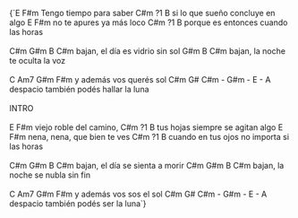 <Solo
  positions="6,2|6|||1|2|3,1|2,2||1|6,2|6"
  notes="Este intro se toca pulsando la cuerda 3 en el traste 1 y la cuerda 4 en el traste 2. Se repite 4 veces"
/>

<Space size={5} />

<LyricsAndChords chords={DATA.song.chords}>
{`E                   F#m
    Tengo tiempo                para saber
C#m              ?1         B
    si  lo  que  sueño  concluye  en  algo
E                   F#m
    no te apures                ya más loco
C#m             ?1             B
    porque es entonces cuando las horas
<br data-separator />
<br data-separator />
C#m        G#m      B            C#m
bajan, el  día  es  vidrio  sin  sol
          G#m       B            C#m
bajan, la noche te oculta   la   voz
<br data-separator />
<br data-separator />
       C    Am7    G#m    F#m
y además    vos    querés sol
   C#m        G#                 C#m - G#m - E - A
despacio también podés hallar la luna
<br data-separator />
<br data-separator />
INTRO
<br data-separator />
<br data-separator />
E                   F#m
    viejo roble                del camino,
C#m           ?1          B
    tus hojas siempre se agitan algo
E                   F#m
    nena, nena,                que bien te ves
C#m               ?1         B
    cuando en tus ojos no importa si las horas
<br data-separator />
<br data-separator />
C#m       G#m      B        C#m
bajan, el día se sienta a morir
C#m        G#m      B        C#m
bajan, la noche se nubla sin fin
<br data-separator />
<br data-separator />
       C    Am7    G#m    F#m
y además    vos    sos el sol
   C#m        G#                C#m - G#m - E - A
despacio también podés ser la luna`}
</LyricsAndChords>
